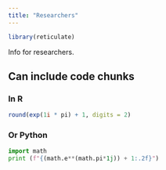 ```yaml
---
title: "Researchers"
---
```


```r
library(reticulate)
```

Info for researchers.

## Can include code chunks

### In R

```r
round(exp(1i * pi) + 1, digits = 2)
```
### Or Python

```python
import math
print (f"{(math.e**(math.pi*1j)) + 1:.2f}")
```
